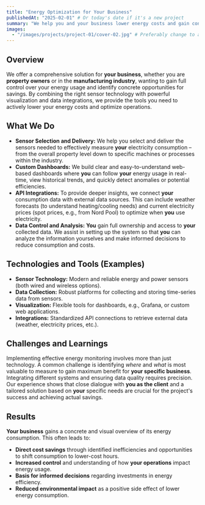 ```yaml
---
title: "Energy Optimization for Your Business"
publishedAt: "2025-02-01" # Or today's date if it's a new project
summary: "We help you and your business lower energy costs and gain control over your consumption through smart metering and visualization."
images:
  - "/images/projects/project-01/cover-02.jpg" # Preferably change to a more relevant image (energy, sensor, dashboard)
---
```


## Overview

We offer a comprehensive solution for **your business**, whether you are **property owners** or in the **manufacturing industry**, wanting to gain full control over your energy usage and identify concrete opportunities for savings. By combining the right sensor technology with powerful visualization and data integrations, we provide the tools you need to actively lower your energy costs and optimize operations.

## What We Do

-   **Sensor Selection and Delivery:** We help you select and deliver the sensors needed to effectively measure **your** electricity consumption – from the overall property level down to specific machines or processes within the industry.
-   **Custom Dashboards:** We build clear and easy-to-understand web-based dashboards where **you** can follow **your** energy usage in real-time, view historical trends, and quickly detect anomalies or potential efficiencies.
-   **API Integrations:** To provide deeper insights, we connect **your** consumption data with external data sources. This can include weather forecasts (to understand heating/cooling needs) and current electricity prices (spot prices, e.g., from Nord Pool) to optimize when **you** use electricity.
-   **Data Control and Analysis:** **You** gain full ownership and access to **your** collected data. We assist in setting up the system so that **you** can analyze the information yourselves and make informed decisions to reduce consumption and costs.

## Technologies and Tools (Examples)

-   **Sensor Technology:** Modern and reliable energy and power sensors (both wired and wireless options).
-   **Data Collection:** Robust platforms for collecting and storing time-series data from sensors.
-   **Visualization:** Flexible tools for dashboards, e.g., Grafana, or custom web applications.
-   **Integrations:** Standardized API connections to retrieve external data (weather, electricity prices, etc.).

## Challenges and Learnings

Implementing effective energy monitoring involves more than just technology. A common challenge is identifying *where* and *what* is most valuable to measure to gain maximum benefit for **your specific business**. Integrating different systems and ensuring data quality requires precision. Our experience shows that close dialogue with **you as the client** and a tailored solution based on **your** specific needs are crucial for the project's success and achieving actual savings.

## Results

**Your business** gains a concrete and visual overview of its energy consumption. This often leads to:
-   **Direct cost savings** through identified inefficiencies and opportunities to shift consumption to lower-cost hours.
-   **Increased control** and understanding of how **your operations** impact energy usage.
-   **Basis for informed decisions** regarding investments in energy efficiency.
-   **Reduced environmental impact** as a positive side effect of lower energy consumption.